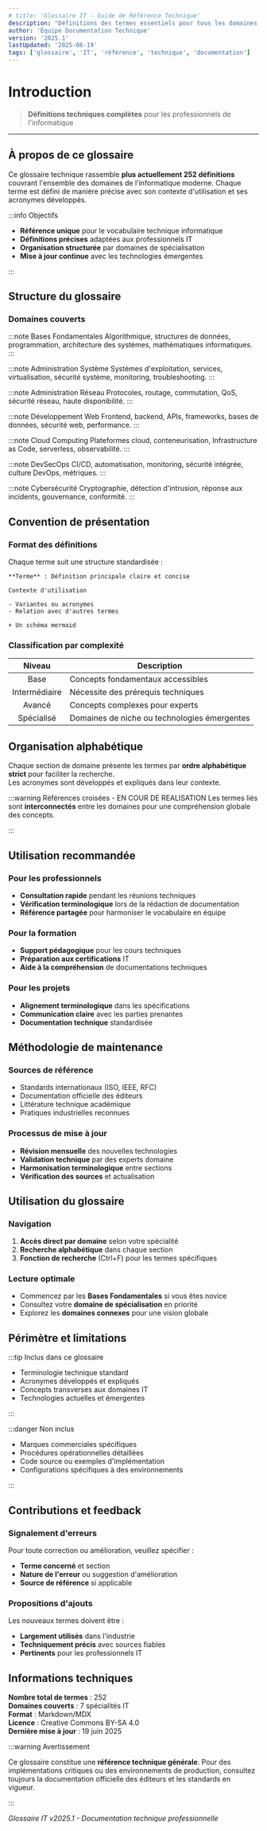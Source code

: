 ```yaml
---
# title: 'Glossaire IT - Guide de Référence Technique'
description: "Définitions des termes essentiels pour tous les domaines de l'informatique"
author: 'Équipe Documentation Technique'
version: '2025.1'
lastUpdated: '2025-06-19'
tags: ['glossaire', 'IT', 'référence', 'technique', 'documentation']
---
```


# Introduction

> **Définitions techniques complètes** pour les professionnels de l'informatique

---

## À propos de ce glossaire

Ce glossaire technique rassemble **plus actuellement 252 définitions** couvrant l'ensemble des domaines de l'informatique moderne.
Chaque terme est défini de manière précise avec son contexte d'utilisation et ses acronymes développés.

:::info Objectifs<br />

-   **Référence unique** pour le vocabulaire technique informatique
-   **Définitions précises** adaptées aux professionnels IT
-   **Organisation structurée** par domaines de spécialisation
-   **Mise à jour continue** avec les technologies émergentes

:::

## Structure du glossaire

### Domaines couverts

:::note Bases Fondamentales
Algorithmique, structures de données, programmation, architecture des systèmes, mathématiques informatiques.
:::

:::note Administration Système
Systèmes d'exploitation, services, virtualisation, sécurité système, monitoring, troubleshooting.
:::

:::note Administration Réseau
Protocoles, routage, commutation, QoS, sécurité réseau, haute disponibilité.
:::

:::note Développement Web
Frontend, backend, APIs, frameworks, bases de données, sécurité web, performance.
:::

:::note Cloud Computing
Plateformes cloud, conteneurisation, Infrastructure as Code, serverless, observabilité.
:::

:::note DevSecOps
CI/CD, automatisation, monitoring, sécurité intégrée, culture DevOps, métriques.
:::

:::note Cybersécurité
Cryptographie, détection d'intrusion, réponse aux incidents, gouvernance, conformité.
:::

## Convention de présentation

### Format des définitions

Chaque terme suit une structure standardisée :

```
**Terme** : Définition principale claire et concise

Contexte d'utilisation

- Variantes ou acronymes
- Relation avec d'autres termes

+ Un schéma mermaid
```

### Classification par complexité

|    Niveau     | Description                                  |
| :-----------: | -------------------------------------------- |
|     Base      | Concepts fondamentaux accessibles            |
| Intermédiaire | Nécessite des prérequis techniques           |
|    Avancé     | Concepts complexes pour experts              |
|  Spécialisé   | Domaines de niche ou technologies émergentes |

## Organisation alphabétique

Chaque section de domaine présente les termes par **ordre alphabétique strict** pour faciliter la recherche.<br />
Les acronymes sont développés et expliqués dans leur contexte.

:::warning Références croisées - EN COUR DE REALISATION
Les termes liés sont **interconnectés** entre les domaines pour une compréhension globale des concepts.

:::

## Utilisation recommandée

### Pour les professionnels

-   **Consultation rapide** pendant les réunions techniques
-   **Vérification terminologique** lors de la rédaction de documentation
-   **Référence partagée** pour harmoniser le vocabulaire en équipe

### Pour la formation

-   **Support pédagogique** pour les cours techniques
-   **Préparation aux certifications** IT
-   **Aide à la compréhension** de documentations techniques

### Pour les projets

-   **Alignement terminologique** dans les spécifications
-   **Communication claire** avec les parties prenantes
-   **Documentation technique** standardisée

## Méthodologie de maintenance

### Sources de référence

-   Standards internationaux (ISO, IEEE, RFC)
-   Documentation officielle des éditeurs
-   Littérature technique académique
-   Pratiques industrielles reconnues

### Processus de mise à jour

-   **Révision mensuelle** des nouvelles technologies
-   **Validation technique** par des experts domaine
-   **Harmonisation terminologique** entre sections
-   **Vérification des sources** et actualisation

## Utilisation du glossaire

### Navigation

1. **Accès direct par domaine** selon votre spécialité
2. **Recherche alphabétique** dans chaque section
3. **Fonction de recherche** (Ctrl+F) pour les termes spécifiques

### Lecture optimale

-   Commencez par les **Bases Fondamentales** si vous êtes novice
-   Consultez votre **domaine de spécialisation** en priorité
-   Explorez les **domaines connexes** pour une vision globale

## Périmètre et limitations

:::tip Inclus dans ce glossaire

-   Terminologie technique standard
-   Acronymes développés et expliqués
-   Concepts transverses aux domaines IT
-   Technologies actuelles et émergentes

:::

:::danger Non inclus

-   Marques commerciales spécifiques
-   Procédures opérationnelles détaillées
-   Code source ou exemples d'implémentation
-   Configurations spécifiques à des environnements

:::

## Contributions et feedback

### Signalement d'erreurs

Pour toute correction ou amélioration, veuillez spécifier :

-   **Terme concerné** et section
-   **Nature de l'erreur** ou suggestion d'amélioration
-   **Source de référence** si applicable

### Propositions d'ajouts

Les nouveaux termes doivent être :

-   **Largement utilisés** dans l'industrie
-   **Techniquement précis** avec sources fiables
-   **Pertinents** pour les professionnels IT

## Informations techniques

**Nombre total de termes** : 252  
**Domaines couverts** : 7 spécialités IT  
**Format** : Markdown/MDX  
**Licence** : Creative Commons BY-SA 4.0  
**Dernière mise à jour** : 19 juin 2025

:::warning Avertissement

Ce glossaire constitue une **référence technique générale**. Pour des implémentations critiques ou des environnements de
production, consultez toujours la documentation officielle des éditeurs et les standards en vigueur.

:::

_Glossaire IT v2025.1 - Documentation technique professionnelle_
